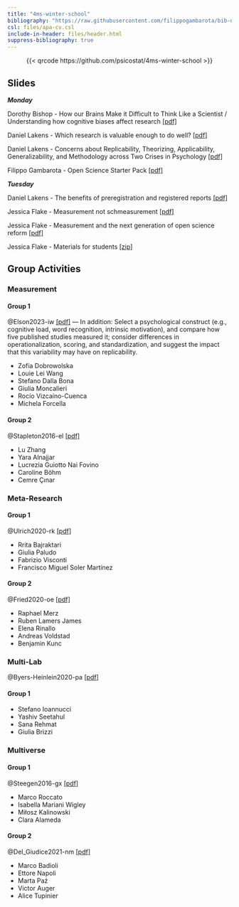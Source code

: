 ```yaml
---
title: "4ms-winter-school"
bibliography: "https://raw.githubusercontent.com/filippogambarota/bib-database/main/references.bib"
csl: files/apa-cv.csl
include-in-header: files/header.html
suppress-bibliography: true
---
```


<center>
{{< qrcode https://github.com/psicostat/4ms-winter-school >}}
</center>

## Slides

***Monday***

Dorothy Bishop - How our Brains Make it Difficult to Think Like a Scientist / Understanding how cognitive biases affect research [[pdf]](slides/bishop-2025_WinterSch.pdf){target=_blank}

Daniel Lakens - Which research is valuable enough to do well? [[pdf]](slides/Lakens_4M_17-2-2025_research_worth_doing.pdf){target=_blank}

Daniel Lakens - Concerns about Replicability, Theorizing, Applicability, Generalizability, and Methodology across Two Crises in Psychology [[pdf]](slides/Lakens_4M_17-2-2025_two_crises.pdf){target=_blank}

Filippo Gambarota - Open Science Starter Pack [[pdf]](slides/open-science-starter-pack.pdf){target=_blank}

***Tuesday***

Daniel Lakens - The benefits of preregistration and registered reports [[pdf]](slides/Lakens-4M-18-2-2025-Preregistration.pdf){target=_blank}

Jessica Flake - Measurement not schmeasurement [[pdf]](slides/Flake-Measurement-not-Schmeasurement-WS.pdf){target=_blank}

Jessica Flake - Measurement and the next generation of open science reform [[pdf]](slides/Flake-Next-Generation-Methodological-Reform.pdf){target=_blank}

Jessica Flake - Materials for students [[zip]](slides/Flake-Materials-for-Students.zip)



## Group Activities

### Measurement

#### Group 1

@Elson2023-iw [[pdf]](papers/Elson%20et%20al.%202023%20-%20Psychological%20measures%20aren't%20toothbrushes.pdf){target=_blank} — In addition: Select a psychological construct (e.g., cognitive load, word recognition, intrinsic motivation), and compare how five published studies measured it; consider differences in operationalization, scoring, and standardization, and suggest the impact that this variability may have on replicability.

- Zofia Dobrowolska 
- Louie Lei	Wang
- Stefano Dalla Bona
- Giulia Moncalieri
- Rocío	Vizcaíno-Cuenca
- Michela Forcella

#### Group 2

@Stapleton2016-el [[pdf]](papers/Stapleton%20et%20al.%202016%20-%20Construct%20meaning%20in%20multilevel%20settings.pdf){target=_blank}

- Lu Zhang
- Yara Alnajjar
- Lucrezia Guiotto Nai Fovino
- Caroline Böhm
- Cemre	Çınar

### Meta-Research

#### Group 1

@Ulrich2020-rk [[pdf]](papers/Ulrich%20and%20Miller%202020%20-%20Questionable%20research%20practices%20may%20have%20little%20effect%20on%20replicability.pdf){target=_blank}

- Rrita Bajraktari
- Giulia Paludo
- Fabrizio Visconti
- Francisco Miguel Soler Martínez

#### Group 2

@Fried2020-oe [[pdf]](papers/Fried 2020 - Theories and models - What they are, what they are for, and what they are about.pdf){target=_blank}

- Raphael Merz
- Ruben Lamers James
- Elena Rinallo
- Andreas Voldstad
- Benjamin Kunc

### Multi-Lab

@Byers-Heinlein2020-pa [[pdf]](papers/Byers-Heinlein%20et%20al.%202020%20-%20Building%20a%20collaborative%20Psychological%20Science%20-%20Lessons%20learned%20from%20ManyBabies%201.pdf){target=_blank}

#### Group 1

- Stefano Ioannucci
- Yashiv Seetahul
- Sana Rehmat
- Giulia Brizzi

### Multiverse

#### Group 1

@Steegen2016-gx [[pdf]](papers/Steegen%20et%20al.%202016%20-%20Increasing%20Transparency%20Through%20a%20Multiverse%20Analysis.pdf){target=_blank}

- Marco Roccato
- Isabella Mariani Wigley
- Miłosz Kalinowski
- Clara Alameda

#### Group 2

@Del_Giudice2021-nm [[pdf]](papers/Del Giudice and Gangestad 2021 - A traveler’s guide to the multiverse, pitfalls, and a framework for the evaluation of analytic decisions.pdf){target=_blank}

- Marco Badioli
- Ettore Napoli
- Marta Paź
- Victor Auger
- Alice Tupinier
 

